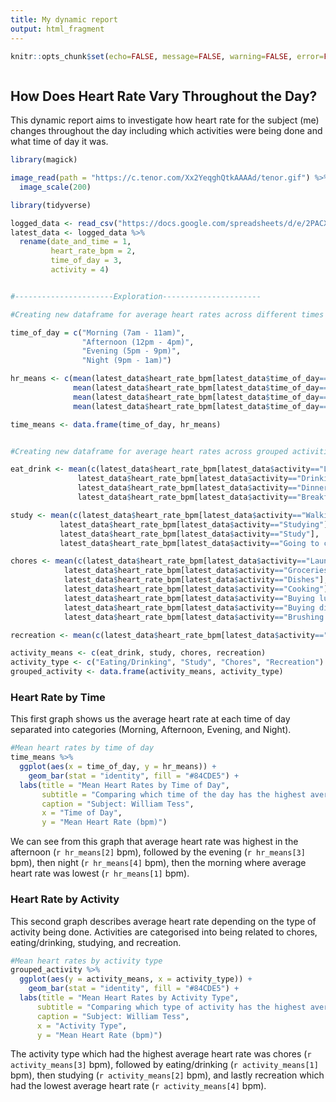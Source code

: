---
title: My dynamic report
output: html_fragment
---

```{r setup, include=FALSE}
knitr::opts_chunk$set(echo=FALSE, message=FALSE, warning=FALSE, error=FALSE)

```

```{css}

```

## How Does Heart Rate Vary Throughout the Day?

This dynamic report aims to investigate how heart rate for the subject (me) changes throughout the day including which activities were being done and what time of day it was.

```{r}
library(magick)

image_read(path = "https://c.tenor.com/Xx2YeqghQtkAAAAd/tenor.gif") %>%
  image_scale(200)

```

```{r}
library(tidyverse)

logged_data <- read_csv("https://docs.google.com/spreadsheets/d/e/2PACX-1vTCIlpUvabeVRVhMybVDz--d9tMtNJUHnrwwEnGMnvOZuP_SdXyPq46ip4oYhvKMuiRnSiRHw3oYnBd/pub?output=csv")
latest_data <- logged_data %>%
  rename(date_and_time = 1,
         heart_rate_bpm = 2,
         time_of_day = 3,
         activity = 4)


#----------------------Exploration----------------------

#Creating new dataframe for average heart rates across different times of the day

time_of_day = c("Morning (7am - 11am)",                                                               #Variable for different times of the day
                "Afternoon (12pm - 4pm)",
                "Evening (5pm - 9pm)",
                "Night (9pm - 1am)")

hr_means <- c(mean(latest_data$heart_rate_bpm[latest_data$time_of_day=="Morning (7am - 11am)"]),      #Variable for mean heart rates across different times of the day
              mean(latest_data$heart_rate_bpm[latest_data$time_of_day=="Afternoon (12pm - 4pm)"]),
              mean(latest_data$heart_rate_bpm[latest_data$time_of_day=="Evening (5pm - 9pm)"]),
              mean(latest_data$heart_rate_bpm[latest_data$time_of_day=="Night (9pm - 1am)"]))

time_means <- data.frame(time_of_day, hr_means)                                                       #Putting the new variables into a new dataframe


#Creating new dataframe for average heart rates across grouped activities

eat_drink <- mean(c(latest_data$heart_rate_bpm[latest_data$activity=="Lunch"],            #Variable for activities I consider eating/drinking
               latest_data$heart_rate_bpm[latest_data$activity=="Drinking coffee"],
               latest_data$heart_rate_bpm[latest_data$activity=="Dinner"],
               latest_data$heart_rate_bpm[latest_data$activity=="Breakfast"]))

study <- mean(c(latest_data$heart_rate_bpm[latest_data$activity=="Walking home"],         #Variable for activities I consider study-related
           latest_data$heart_rate_bpm[latest_data$activity=="Studying"],
           latest_data$heart_rate_bpm[latest_data$activity=="Study"],
           latest_data$heart_rate_bpm[latest_data$activity=="Going to class"]))

chores <- mean(c(latest_data$heart_rate_bpm[latest_data$activity=="Laundry"],             #Variable for activities I consider chores
            latest_data$heart_rate_bpm[latest_data$activity=="Groceries"],
            latest_data$heart_rate_bpm[latest_data$activity=="Dishes"],
            latest_data$heart_rate_bpm[latest_data$activity=="Cooking"],
            latest_data$heart_rate_bpm[latest_data$activity=="Buying lunch"],
            latest_data$heart_rate_bpm[latest_data$activity=="Buying dinner"],
            latest_data$heart_rate_bpm[latest_data$activity=="Brushing teeth"]))

recreation <- mean(c(latest_data$heart_rate_bpm[latest_data$activity=="Youtube"]))        #Variable for activities I consider recreation

activity_means <- c(eat_drink, study, chores, recreation)                                 #Putting the new variables into a new dataframe
activity_type <- c("Eating/Drinking", "Study", "Chores", "Recreation")
grouped_activity <- data.frame(activity_means, activity_type)

```

### Heart Rate by Time

This first graph shows us the average heart rate at each time of day separated into categories (Morning, Afternoon, Evening, and Night).

```{r}

#Mean heart rates by time of day
time_means %>%
  ggplot(aes(x = time_of_day, y = hr_means)) +
    geom_bar(stat = "identity", fill = "#84CDE5") +
  labs(title = "Mean Heart Rates by Time of Day",
       subtitle = "Comparing which time of the day has the highest average heart rate",
       caption = "Subject: William Tess",
       x = "Time of Day",
       y = "Mean Heart Rate (bpm)")

```

We can see from this graph that average heart rate was highest in the afternoon (`r hr_means[2]` bpm), followed by the evening (`r hr_means[3]` bpm), then night (`r hr_means[4]` bpm), then the morning where average heart rate was lowest (`r hr_means[1]` bpm).

### Heart Rate by Activity

This second graph describes average heart rate depending on the type of activity being done. Activities are categorised into being related to chores, eating/drinking, studying, and recreation.

```{r}
#Mean heart rates by activity type
grouped_activity %>%
  ggplot(aes(y = activity_means, x = activity_type)) +  
    geom_bar(stat = "identity", fill = "#84CDE5") +
  labs(title = "Mean Heart Rates by Activity Type",
      subtitle = "Comparing which type of activity has the highest average heart rate",
      caption = "Subject: William Tess",
      x = "Activity Type",
      y = "Mean Heart Rate (bpm)")

```

The activity type which had the highest average heart rate was chores (`r activity_means[3]` bpm), followed by eating/drinking (`r activity_means[1]` bpm), then studying (`r activity_means[2]` bpm), and lastly recreation which had the lowest average heart rate (`r activity_means[4]` bpm).
